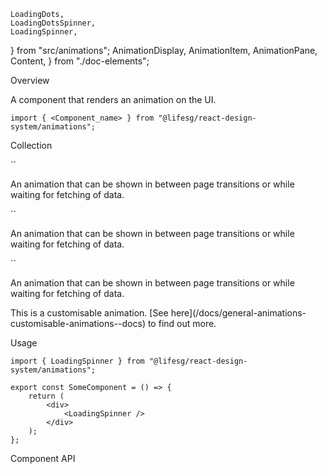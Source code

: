     LoadingDots,
    LoadingDotsSpinner,
    LoadingSpinner,
} from "src/animations";
    AnimationDisplay,
    AnimationItem,
    AnimationPane,
    Content,
} from "./doc-elements";

<Meta title="General/Animations/Overview" />

<Title>Animations</Title>

<Secondary>Overview</Secondary>

A component that renders an animation on the UI.

```tsx
import { <Component_name> } from "@lifesg/react-design-system/animations";
```

<Secondary>Collection</Secondary>

<AnimationDisplay>
    <AnimationItem>
        <AnimationPane>
            <LoadingSpinner />
        </AnimationPane>
        <Content>
            `<LoadingSpinner />`
            <p>
                An animation that can be shown in between page transitions or
                while waiting for fetching of data.
            </p>
        </Content>
    </AnimationItem>
    <AnimationItem>
        <AnimationPane>
            <LoadingDots />
        </AnimationPane>
        <Content>
            `<LoadingDots />`
            <p>
                An animation that can be shown in between page transitions or
                while waiting for fetching of data.
            </p>
        </Content>
    </AnimationItem>
    <AnimationItem>
        <AnimationPane>
            <LoadingDotsSpinner />
        </AnimationPane>
        <Content>
            `<LoadingDotsSpinner />`
            <p>
                An animation that can be shown in between page transitions or
                while waiting for fetching of data.
            </p>
            <p>This is a customisable animation. [See here](/docs/general-animations-customisable-animations--docs) to find out more.</p>
        </Content>
    </AnimationItem>
</AnimationDisplay>

<Secondary>Usage</Secondary>

```tsx
import { LoadingSpinner } from "@lifesg/react-design-system/animations";

export const SomeComponent = () => {
    return (
        <div>
            <LoadingSpinner />
        </div>
    );
};
```

<Secondary>Component API</Secondary>

<PropsTable />
